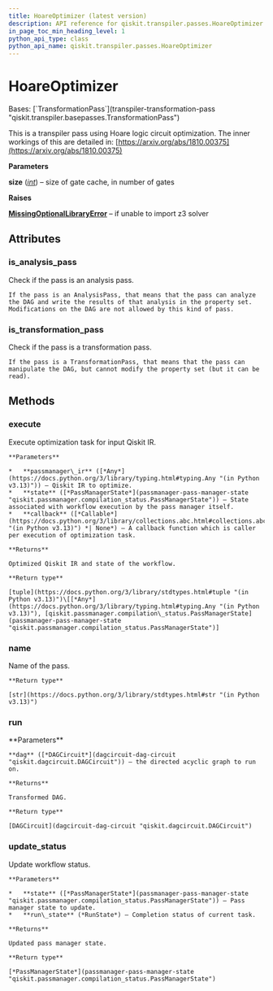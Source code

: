 ```yaml
---
title: HoareOptimizer (latest version)
description: API reference for qiskit.transpiler.passes.HoareOptimizer in the latest version of qiskit
in_page_toc_min_heading_level: 1
python_api_type: class
python_api_name: qiskit.transpiler.passes.HoareOptimizer
---
```


# HoareOptimizer

<Class id="qiskit.transpiler.passes.HoareOptimizer" isDedicatedPage={true} github="https://github.com/Qiskit/qiskit/tree/stable/1.3/qiskit/transpiler/passes/optimization/hoare_opt.py#L24-L420" signature="qiskit.transpiler.passes.HoareOptimizer(*args, **kwargs)" modifiers="class">
  Bases: [`TransformationPass`](transpiler-transformation-pass "qiskit.transpiler.basepasses.TransformationPass")

  This is a transpiler pass using Hoare logic circuit optimization. The inner workings of this are detailed in: [https://arxiv.org/abs/1810.00375](https://arxiv.org/abs/1810.00375)

  **Parameters**

  **size** ([*int*](https://docs.python.org/3/library/functions.html#int "(in Python v3.13)")) – size of gate cache, in number of gates

  **Raises**

  [**MissingOptionalLibraryError**](exceptions#qiskit.exceptions.MissingOptionalLibraryError "qiskit.exceptions.MissingOptionalLibraryError") – if unable to import z3 solver

  ## Attributes

  ### is\_analysis\_pass

  <Attribute id="qiskit.transpiler.passes.HoareOptimizer.is_analysis_pass">
    Check if the pass is an analysis pass.

    If the pass is an AnalysisPass, that means that the pass can analyze the DAG and write the results of that analysis in the property set. Modifications on the DAG are not allowed by this kind of pass.
  </Attribute>

  ### is\_transformation\_pass

  <Attribute id="qiskit.transpiler.passes.HoareOptimizer.is_transformation_pass">
    Check if the pass is a transformation pass.

    If the pass is a TransformationPass, that means that the pass can manipulate the DAG, but cannot modify the property set (but it can be read).
  </Attribute>

  ## Methods

  ### execute

  <Function id="qiskit.transpiler.passes.HoareOptimizer.execute" github="https://github.com/Qiskit/qiskit/tree/stable/1.3/qiskit/transpiler/basepasses.py#L189-L211" signature="execute(passmanager_ir, state, callback=None)">
    Execute optimization task for input Qiskit IR.

    **Parameters**

    *   **passmanager\_ir** ([*Any*](https://docs.python.org/3/library/typing.html#typing.Any "(in Python v3.13)")) – Qiskit IR to optimize.
    *   **state** ([*PassManagerState*](passmanager-pass-manager-state "qiskit.passmanager.compilation_status.PassManagerState")) – State associated with workflow execution by the pass manager itself.
    *   **callback** ([*Callable*](https://docs.python.org/3/library/collections.abc.html#collections.abc.Callable "(in Python v3.13)") *| None*) – A callback function which is caller per execution of optimization task.

    **Returns**

    Optimized Qiskit IR and state of the workflow.

    **Return type**

    [tuple](https://docs.python.org/3/library/stdtypes.html#tuple "(in Python v3.13)")\[[*Any*](https://docs.python.org/3/library/typing.html#typing.Any "(in Python v3.13)"), [qiskit.passmanager.compilation\_status.PassManagerState](passmanager-pass-manager-state "qiskit.passmanager.compilation_status.PassManagerState")]
  </Function>

  ### name

  <Function id="qiskit.transpiler.passes.HoareOptimizer.name" github="https://github.com/Qiskit/qiskit/tree/stable/1.3/qiskit/passmanager/base_tasks.py#L68-L70" signature="name()">
    Name of the pass.

    **Return type**

    [str](https://docs.python.org/3/library/stdtypes.html#str "(in Python v3.13)")
  </Function>

  ### run

  <Function id="qiskit.transpiler.passes.HoareOptimizer.run" github="https://github.com/Qiskit/qiskit/tree/stable/1.3/qiskit/transpiler/passes/optimization/hoare_opt.py#L407-L420" signature="run(dag)">
    **Parameters**

    **dag** ([*DAGCircuit*](dagcircuit-dag-circuit "qiskit.dagcircuit.DAGCircuit")) – the directed acyclic graph to run on.

    **Returns**

    Transformed DAG.

    **Return type**

    [DAGCircuit](dagcircuit-dag-circuit "qiskit.dagcircuit.DAGCircuit")
  </Function>

  ### update\_status

  <Function id="qiskit.transpiler.passes.HoareOptimizer.update_status" github="https://github.com/Qiskit/qiskit/tree/stable/1.3/qiskit/transpiler/basepasses.py#L213-L221" signature="update_status(state, run_state)">
    Update workflow status.

    **Parameters**

    *   **state** ([*PassManagerState*](passmanager-pass-manager-state "qiskit.passmanager.compilation_status.PassManagerState")) – Pass manager state to update.
    *   **run\_state** (*RunState*) – Completion status of current task.

    **Returns**

    Updated pass manager state.

    **Return type**

    [*PassManagerState*](passmanager-pass-manager-state "qiskit.passmanager.compilation_status.PassManagerState")
  </Function>
</Class>

